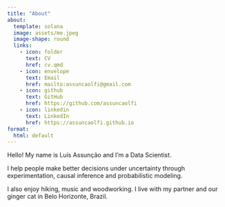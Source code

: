 ```yaml
---
title: "About"
about:
  template: solana
  image: assets/me.jpeg
  image-shape: round
  links:
    - icon: folder
      text: CV
      href: cv.qmd
    - icon: envelope
      text: Email
      href: mailto:assuncaolfi@gmail.com
    - icon: github
      text: GitHub
      href: https://github.com/assuncaolfi
    - icon: linkedin
      text: LinkedIn
      href: https://assuncaolfi.github.io
format:
  html: default
---
```


Hello! My name is Luís Assunção and I'm a Data Scientist.

I help people make better decisions under uncertainty through experimentation,
causal inference and probabilistic modeling.

I also enjoy hiking, music and woodworking. I live with my partner and our
ginger cat in Belo Horizonte, Brazil.
